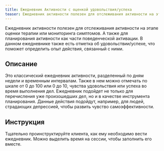 ```yaml
---
title: Ежедневник Активности с оценкой удовольствия/успеха
teaser: Ежедневник активности полезен для отслеживания активности на этапе оценки терапии или мониторинга симптомов. А также для планирования активности как части поведенческой активации. В данном ежедневнике также есть отметка об удовольствии/успехе, что поможет определить опыт действия, связанный с ними.
---
```


Ежедневник активности полезен для отслеживания активности на этапе оценки терапии или мониторинга симптомов. А также для планирования активности как части поведенческой активации. В данном ежедневнике также есть отметка об удовольствии/успехе, что поможет определить опыт действия, связанный с ними.

## Описание

Это классический ежедневник активности, разделенный по дням недели и
временным интервалам. Также в нем можно отмечать по шкале от 0 до 100
или 0 до 10, чувства удовольствия или успеха во время выполнения дел.
Ежедневник подойдет не только для перечисления уже произошедших дел, но
и в качестве инструмента планирования. Данные действия подойдут,
например, для людей, страдающих депрессией, чтобы развить чувство
самоэффективности.

## Инструкция

Тщательно проинструктируйте клиента, как ему необходимо вести
ежедневник. Можно выделить время на сессии, чтобы заполнить его вместе.
